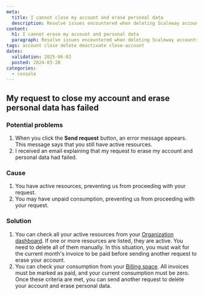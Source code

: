 ```yaml
---
meta:
  title: I cannot close my account and erase personal data
  description: Resolve issues encountered when deleting Scaleway accounts.
content:
  h1: I cannot erase my account and personal data
  paragraph: Resolve issues encountered when deleting Scaleway accounts.
tags: account close delete deactivate close-account
dates:
  validation: 2025-06-02
  posted: 2024-03-28
categories:
  - console
---
```


## My request to close my account and erase personal data has failed

### Potential problems
1. When you click the **Send request** button, an error message appears. This message says that you still have active resources.
2. I received an email explaining that my request to erase my account and personal data had failed.

### Cause
1. You have active resources, preventing us from proceeding with your request.
2. You may have unpaid consumption, preventing us from proceeding with your request.

### Solution
1. You can check all your active resources from your [Organization dashboard](https://console.scaleway.com/organization). If one or more resources are listed, they are active. You need to delete all of them manually. In this situation, you must wait for the current month's invoice to be paid before sending another request to erase your account.
2. You can check your consumption from your [Billing space](https://console.scaleway.com/billing). All invoices must be marked as paid, and your current consumption must be zero. Once these criteria are met, you can send another request to delete your account and erase personal data.
